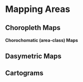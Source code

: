 # Mapping Areas

## Choropleth Maps 

#### Chorochomatic (area-class) Maps

## Dasymetric Maps

## Cartograms
